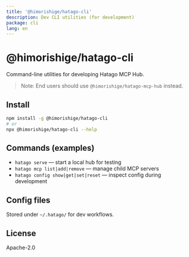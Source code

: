 ```yaml
---
title: '@himorishige/hatago-cli'
description: Dev CLI utilities (for development)
package: cli
lang: en
---
```


# @himorishige/hatago-cli

Command-line utilities for developing Hatago MCP Hub.

> Note: End users should use `@himorishige/hatago-mcp-hub` instead.

## Install

```bash
npm install -g @himorishige/hatago-cli
# or
npx @himorishige/hatago-cli --help
```

## Commands (examples)

- `hatago serve` — start a local hub for testing
- `hatago mcp list|add|remove` — manage child MCP servers
- `hatago config show|get|set|reset` — inspect config during development

## Config files

Stored under `~/.hatago/` for dev workflows.

## License

Apache-2.0

